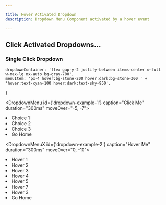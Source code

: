 ```yaml
---

title: Hover Activated Dropdown
description: Dropdown Menu Component activated by a hover event

---
```


## Click Activated Dropdowns...

### Single Click Dropdown

	dropdownContainer: 'flex gap-y-2 justify-between items-center w-full w-max-lg mx-auto bg-gray-700',
	menuItem: 'px-4 hover:bg-stone-200 hover:dark:bg-stone-300 ' +
	'hover:text-cyan-100 hover:dark:text-sky-950',
}



<div id='dropdownContainer' class={tw.dropdownContainer} style="margin-top:0;">

<PaletteMenu id='twColors'>
</PaletteMenu>

<DropdownMenu id={'dropdown-example-1'} caption="Click Me" duration="300ms" moveOver="-5, -7">
   <li class={tw.menuItem} script={hs}>Choice 1</li>
   <li class={tw.menuItem} script={hs}>Choice 2</li>
   <li class={tw.menuItem} script={hs}>Choice 3</li>
   <li class={tw.menuItem} script="on click trigger closeDropdown then settle then go to url '/' ">Go Home</li>
</DropdownMenu>

<DropdownMenuX  id={'dropdown-example-2'} caption="Hover Me" duration="300ms" moveOver="0, -10">
   <li class={tw.menuItem} script={hs}>Hover 1</li>
   <li class={tw.menuItem} script={hs}>Hover 2</li>
   <li class={tw.menuItem} script={hs}>Hover 3</li>
   <li class={tw.menuItem} script={hs}>Hover 4</li>
   <li class={tw.menuItem} script={hs}>Hover 5</li>
   <li class={tw.menuItem} script={hs}>Hover 7</li>
   <li class={tw.menuItem} script={hs}>Hover 3</li>
   <li class={tw.menuItem} script="on click trigger closeDropdown then settle then go to url '/' ">Go Home</li>
</DropdownMenuX>




</div>






